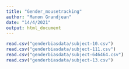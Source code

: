 ```yaml
---
title: "Gender_mousetracking"
author: "Manon Grandjean"
date: "14/4/2021"
output: html_document
---
```


```r

read.csv("genderbiasdata/subject-10.csv")
read.csv("genderbiasdata/subject-111.csv")
read.csv("genderbiasdata/subject-646464.csv")
read.csv("genderbiasdata/subject-13.csv")
```

